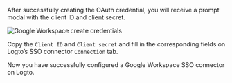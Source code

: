 
After successfully creating the OAuth credential, you will receive a prompt modal with the client ID and client secret.

<img src={googleWorkspaceCreateCredentialsImage} alt="Google Workspace create credentials" />

Copy the `Client ID` and `Client secret` and fill in the corresponding fields on Logto’s SSO connector `Connection` tab.

Now you have successfully configured a Google Workspace SSO connector on Logto.
